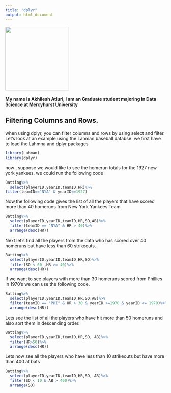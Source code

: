 ```yaml
---
title: "dplyr"
output: html_document
---
```

<img src="image.jpg" width="200px" />


#### My name is Akhilesh Atluri, I am an Graduate student majoring in Data Science at Mercyhurst University
## Filtering Columns and Rows.

when using dplyr, you can filter columns and rows by using select and filter. Let's look at an example using the Lahman baseball databse. we first have to load the Lahmna and dplyr packages


```r
library(Lahman)
library(dplyr)
```

now , suppose we would like to see the homerun totals for the 1927 new york yankees. we could run the following code

```r
Batting%>%
  select(playerID,yearID,teamID,HR)%>%
filter(teamID=="NYA" & yearID==1927)

```

Now,the following code gives the list of all the players that have scored more than 40 homeruns from New York Yankees Team.

```r
Batting%>%
  select(playerID,yearID,teamID,HR,SO,AB)%>%
  filter(teamID == "NYA" & HR > 40)%>%
  arrange(desc(HR))
```

Next let's find all the players from the data who has scored over 40 homeruns but have less than 60 strikeouts.

```r
Batting%>%
  select(playerID,yearID,teamID,HR,SO)%>%
  filter(SO < 60 ,HR >= 40)%>%
  arrange(desc(HR))
```

If we want to see players with more than 30 homeruns scored from Phillies in 1970's we can use the following code.

```r
Batting%>%
  select(playerID,yearID,teamID,HR,SO,AB)%>%
  filter(teamID == "PHI" & HR > 30 & yearID >=1970 & yearID <= 1979)%>%
  arrange(desc(HR))
```

Lets see the list of all the players who have hit more than 50 homeruns and also sort them in descending order.

```r
Batting%>%
  select(playerID,yearID,teamID,HR,SO, AB)%>%
  filter(HR>50)%>%
  arrange(desc(HR))
```

Lets now see all the players who have less than 10 strikeouts but have more than  400 at bats

```r
Batting%>%
  select(playerID,yearID,teamID,HR,SO, AB)%>%
  filter(SO < 10 & AB > 400)%>%
  arrange(SO)
```



